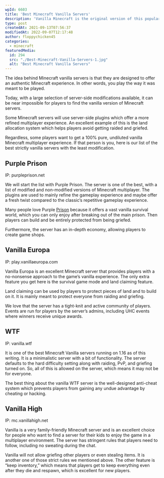 ```yaml
---
wpId: 6603
title: 'Best Minecraft Vanilla Servers'
description: 'Vanilla Minecraft is the original version of this popular game. There are no modifications, or "mods" as they''re known in gaming slang which means you probably have it on your computer right now if you don''t know what these things are!'
type: post
createdAt: 2021-09-13T07:56:37
modifiedAt: 2022-09-07T12:17:48
author: floppychicken45
categories:
  - minecraft
featuredMedia:
  id: 294
  src: "./Best-Minecraft-Vanilla-Servers-1.jpg"
  alt: "Best Minecraft Vanilla Servers"
---
```



The idea behind Minecraft vanilla servers is that they are designed to offer an authentic Minecraft experience. In other words, you play the way it was meant to be played.

Today, with a large selection of server-side modifications available, it can be near impossible for players to find the vanilla version of Minecraft servers.

Some Minecraft servers will use server-side plugins which offer a more refined multiplayer experience. An excellent example of this is the land allocation system which helps players avoid getting raided and griefed.

Regardless, some players want to get a 100% pure, undiluted vanilla Minecraft multiplayer experience. If that person is you, here is our list of the best strictly vanilla servers with the least modification.

## **Purple Prison**

IP: purpleprison.net

We will start the list with Purple Prison. The server is one of the best, with a list of modified and non-modified versions of Minecraft multiplayer. The plugins are used to mainly refine the gameplay experience and maybe offer a fresh twist compared to the classic’s repetitive gameplay experience.

Many people love Purple [Prison](https://www.ghostcap.com/best-minecraft-prison-servers/) because it offers a vast vanilla survival world, which you can only enjoy after breaking out of the main prison. Then players can build and be entirely protected from being griefed.

Furthermore, the server has an in-depth economy, allowing players to create game shops.

## **Vanilla Europa**

IP: play.vanillaeuropa.com

Vanilla Europa is an excellent Minecraft server that provides players with a no-nonsense approach to the game’s vanilla experience. The only extra feature you get here is the survival game mode and land claiming feature.

Land claiming can be used by players to protect pieces of land and to build on it. It is mainly meant to protect everyone from raiding and griefing.

We love that the server has a tight-knit and active community of players. Events are run for players by the server’s admins, including UHC events where winners receive unique awards.

## **WTF**

IP: vanilla.wtf

It is one of the best Minecraft Vanilla servers running on 1.16 as of this writing. It is a minimalistic server with a bit of functionality. The server defaults to the hard difficulty setting along with raiding, PvP, and griefing turned on. So, all of this is allowed on the server, which means it may not be for everyone.

The best thing about the vanilla WTF server is the well-designed anti-cheat system which prevents players from gaining any undue advantage by cheating or hacking.

## **Vanilla High**

IP: mc.vanillahigh.net

Vanilla is a very family-friendly Minecraft server and is an excellent choice for people who want to find a server for their kids to enjoy the game in a multiplayer environment. The server has stringent rules that players need to follow, including no sweating during the chat.

Vanilla will not allow griefing other players or even stealing items. It is another one of those strict rules we mentioned above. The other feature is “keep inventory,” which means that players get to keep everything even after they die and respawn, which is excellent for new players.